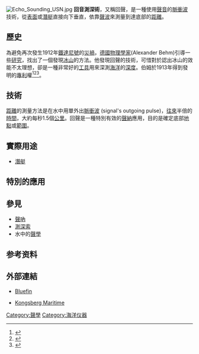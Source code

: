 [[File:Echo_Sounding_USN.jpg|thumb]]
'''回音測深術'''，又稱回聲，是一種使用[[聲音|聲音]]的[[脈衝波|脈衝波]]技術，從[[表面|表面]]或[[潛艇|潛艇]]直接向下垂直，依靠[[聲波|聲波]]來測量到達底部的[[距離|距離]]。

==歷史==
為避免再次發生1912年[[鐵達尼號|鐵達尼號]]的[[災禍|災禍]]，[[德國|德國]][[物理學家|物理學家]]{{link-de|亞歷山大·伯姆|Alexander Behm}}(Alexander Behm)引導一些[[研究|研究]]，找出了一個發現[[冰山|冰山]]的方法。他發現回聲的技術，可惜對於認出冰山的效能不太理想，卻是一種非常好的[[工具|工具]]用來深測[[海|海洋]]的[[深度|深度]]。伯姆於1913年得到發明的[[專利|專利]]權<ref>{{cite book | url=https://books.google.com/books?id=3Al4uqB66KUC&pg=SA3-PA61&lpg=SA3-PA61&dq=alexander+behm+echo+sounding&source=bl&ots=8kwfQjlX2r&sig=FNlDXtWVEDE-74LL0tz-H6LvS0Q&hl=de&sa=X&ei=aY5EU-6dC4rsswa1joDACA&ved=0CEkQ6AEwBQ#v=onepage&q=alexander%20behm%20echo%20sounding&f=false | title=Radio Propagation Measurement and Channel Modelling | publisher=[[John_Wiley_&_Sons|John Wiley & Sons]] | author=Salous, Sana | year=2013 | pages=424}}</ref><ref>{{cite book | url=https://books.google.com/books?id=RFMQd__GtSMC&dq=alexander+behm+inventor+echo+sounding&hl=de&source=gbs_navlinks_s | title=Sciences of Geodesy - I: Advances and Future Directions | publisher=[[Springer_Publishing|Springer Publishing]] | author=Xu, Guochang | year=2010 | pages=281 | access-date=2017-12-16 | archive-date=2017-03-06 | archive-url=https://web.archive.org/web/20170306201130/https://books.google.com/books?id=RFMQd__GtSMC&dq=alexander+behm+inventor+echo+sounding&hl=de&source=gbs_navlinks_s | dead-url=no }}</ref><ref>{{cite web | url=http://www.alexander-behm-echolot.de/ | title=Alexander Behm - Der Erfinder des Echolots | accessdate=9 April 2014 | author=Werner Schneider | archive-date=2017-09-14 | archive-url=https://web.archive.org/web/20170914102416/http://alexander-behm-echolot.de/ | dead-url=no }}</ref>。

==技術==
[[距離|距離]]的測量方法是在水中用單外出[[脈衝波|脈衝波]] (signal's outgoing pulse)，[[往|往]][[來|來]]半倍的[[時間|時間]]，大約每秒1.5個[[公里|公里]]。回聲是一種特別有效的[[聲納|聲納]]應用，目的是確定底部[[地點|地點]]或[[範圍|範圍]]。

==實際用途==
* [[潛艇|潛艇]]

==特別的應用==

==參見==
*[[聲吶|聲吶]]
*[[測深索|測深索]]
*水中的[[聲學|聲學]]

==参考资料==
{{reflist}}

==外部連結==
* {{en}} [http://www.bluefinrobotics.com Bluefin]{{Wayback|url=http://www.bluefinrobotics.com/ |date=20170805051824 }}
* {{en}} [http://www.km.kongsberg.com/KS/WEB/NOKBG0240.nsf/AllWeb/246BFAD18090EC5CC12573170024580A?OpenDocument Kongsberg Maritime]{{Wayback|url=http://www.km.kongsberg.com/KS/WEB/NOKBG0240.nsf/AllWeb/246BFAD18090EC5CC12573170024580A?OpenDocument |date=20080219235001 }}

{{Hydroacoustics}}

[[Category:聲學|Category:聲學]]
[[Category:海洋仪器|Category:海洋仪器]]